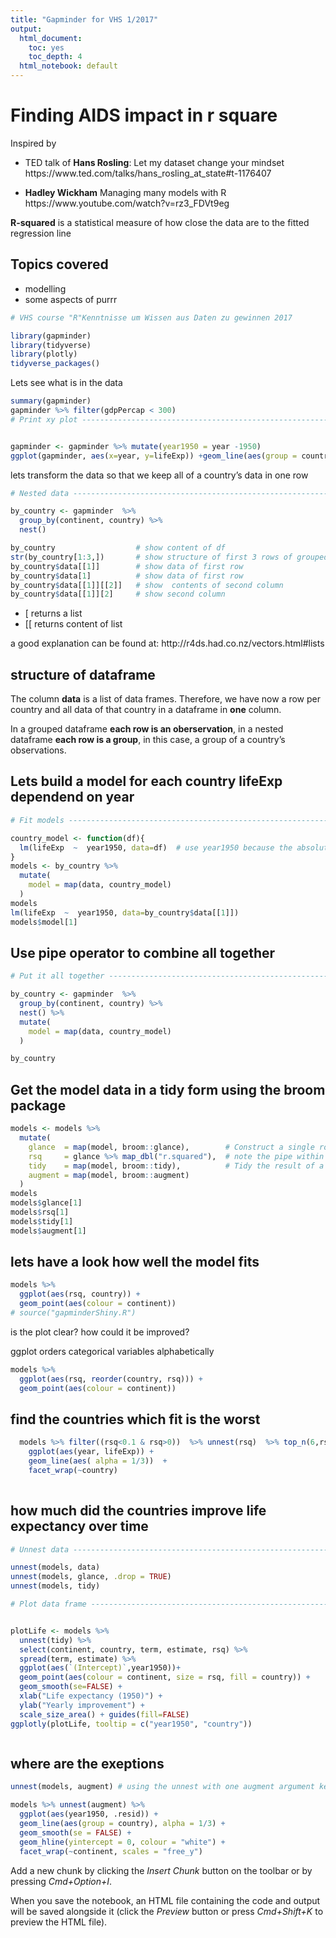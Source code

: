 ```yaml
---
title: "Gapminder for VHS 1/2017"
output:
  html_document:
    toc: yes
    toc_depth: 4
  html_notebook: default
---
```


# Finding AIDS impact in r square
Inspired by 

- TED talk of  **Hans Rosling**: Let my dataset change your mindset
https://www.ted.com/talks/hans_rosling_at_state#t-1176407

- **Hadley Wickham** Managing many models with R https://www.youtube.com/watch?v=rz3_FDVt9eg 

**R-squared** is a statistical measure of how close the data are to the fitted regression line

## Topics covered

- modelling
- some aspects of purrr


```r
# VHS course "R"Kenntnisse um Wissen aus Daten zu gewinnen 2017

library(gapminder)
library(tidyverse)
library(plotly)
tidyverse_packages()
```


 Lets see what is in the data
 
```r
summary(gapminder)
gapminder %>% filter(gdpPercap < 300)
# Print xy plot -----------------------------------------------------------


gapminder <- gapminder %>% mutate(year1950 = year -1950)
ggplot(gapminder, aes(x=year, y=lifeExp)) +geom_line(aes(group = country))

```


lets transform the data so that we keep all of a country's data in one row

```r

# Nested data -------------------------------------------------------------

by_country <- gapminder  %>%
  group_by(continent, country) %>%
  nest()

by_country                  # show content of df
str(by_country[1:3,])       # show structure of first 3 rows of grouped and nested df
by_country$data[[1]]        # show data of first row
by_country$data[1]          # show data of first row
by_country$data[[1]][[2]]   # show  contents of second column 
by_country$data[[1]][2]     # show second column
```


- [ returns a list
- [[ returns content of list

a good explanation can be found at: http://r4ds.had.co.nz/vectors.html#lists 

## structure of dataframe

The column **data** is a list of data frames. Therefore, we have now a row per country and all data of that country in a dataframe in **one** column.

In a grouped dataframe **each row is an oberservation**, in a nested dataframe **each row is a group**, in this case, a group of a country’s observations.




## Lets build a model for each country lifeExp dependend on year


```r

# Fit models --------------------------------------------------------------

country_model <- function(df){
  lm(lifeExp  ~  year1950, data=df)  # use year1950 because the absolute value is not important
}
models <- by_country %>%
  mutate(
    model = map(data, country_model)
  )
models
lm(lifeExp  ~  year1950, data=by_country$data[[1]]) 
models$model[1]

```

## Use pipe operator to combine all together

```r

# Put it all together -----------------------------------------------------

by_country <- gapminder  %>%
  group_by(continent, country) %>%
  nest() %>%  
  mutate(
    model = map(data, country_model)
  )

by_country
```



## Get the model data in a tidy form using the **broom** package

```r
models <- models %>%
  mutate(
    glance  = map(model, broom::glance),        # Construct a single row summary "glance" of a model
    rsq     = glance %>% map_dbl("r.squared"),  # note the pipe within mutate(...)
    tidy    = map(model, broom::tidy),          # Tidy the result of a test into a summary data.frame
    augment = map(model, broom::augment)
  )
models
models$glance[1]
models$rsq[1]
models$tidy[1]
models$augment[1]
```

## lets have a look how well the model fits


```r

models %>% 
  ggplot(aes(rsq, country)) +
  geom_point(aes(colour = continent)) 
# source("gapminderShiny.R")
```

is the plot clear? how could it be improved?



ggplot orders categorical variables alphabetically 

```r

models %>% 
  ggplot(aes(rsq, reorder(country, rsq))) +
  geom_point(aes(colour = continent)) 

```

## find the countries which fit is the worst


```r

  models %>% filter((rsq<0.1 & rsq>0))  %>% unnest(rsq)  %>% top_n(6,rsq) %>% unnest(data) %>% 
    ggplot(aes(year, lifeExp)) +
    geom_line(aes( alpha = 1/3))  +
    facet_wrap(~country)
  
```

## how much did the countries improve life expectancy over time


```r

# Unnest data -------------------------------------------------------------

unnest(models, data)
unnest(models, glance, .drop = TRUE) 
unnest(models, tidy)

# Plot data frame ---------------------------------------------------------


plotLife <- models %>%
  unnest(tidy) %>%
  select(continent, country, term, estimate, rsq) %>%
  spread(term, estimate) %>%
  ggplot(aes(`(Intercept)`,year1950))+
  geom_point(aes(colour = continent, size = rsq, fill = country)) +
  geom_smooth(se=FALSE) +
  xlab("Life expectancy (1950)") +
  ylab("Yearly improvement") +
  scale_size_area() + guides(fill=FALSE)
ggplotly(plotLife, tooltip = c("year1950", "country"))



```
## where are the exeptions

```r

unnest(models, augment) # using the unnest with one augment argument keeps the grouping variables and augment 

models %>% unnest(augment) %>% 
  ggplot(aes(year1950, .resid)) +
  geom_line(aes(group = country), alpha = 1/3) +
  geom_smooth(se = FALSE) +
  geom_hline(yintercept = 0, colour = "white") +
  facet_wrap(~continent, scales = "free_y") 


```

Add a new chunk by clicking the *Insert Chunk* button on the toolbar or by pressing *Cmd+Option+I*.

When you save the notebook, an HTML file containing the code and output will be saved alongside it (click the *Preview* button or press *Cmd+Shift+K* to preview the HTML file).